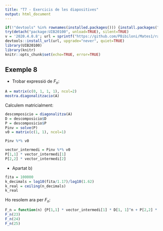 ```yaml
---
title: "T7 - Exercicis de les diapositives"
output: html_document
---
```


```r
if(!"devtools" %in% rownames(installed.packages())) {install.packages("devtools")}
try(detach("package:UIB20100", unload=TRUE), silent=TRUE)
v = '2020.4.0.8'; url = sprintf("https://github.com/PBibiloni/Mates1/raw/master/pkg/libt_%s.tar.gz", v)
devtools::install_url(url, upgrade="never", quiet=TRUE)
library(UIB20100)
library(knitr)
knitr::opts_chunk$set(echo=TRUE, error=TRUE)
```



## Exemple 8

* Trobar expressió de $F_n$:

```r
A = matrix(c(0, 1, 1, 1), ncol=2)
mostra.diagonalitzacio(A)
```


Calculem matricialment:

```r
descomposicio = diagonalitza(A)
D = descomposicio$D
P = descomposicio$P
Pinv = solve(P)
v0 = matrix(c(1, 1), ncol=1)

Pinv %*% v0
```

```r
vector_intermedi = Pinv %*% v0
P[1,1] * vector_intermedi[1]
P[2,2] * vector_intermedi[2]
```



* Apartat b)

```r
fita = 100000
k_decimals = log10(fita/1.17)/log10(1.62)
k_real = ceiling(n_decimals) 
k_real
```

Ho resolem ara per $F_n$:

```r
F_n = function(n) {P[1,1] * vector_intermedi[1] * D[1, 1]^n + P[2,2] * vector_intermedi[2] * D[2, 2]^n}
F_n(23)
F_n(24)
F_n(25)
```




